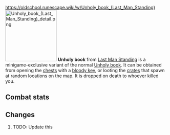 https://oldschool.runescape.wiki/w/Unholy_book_(Last_Man_Standing)
{{Infobox Item
|name = Unholy book
|image = [[File:Unholy book (Last Man Standing).png]]
|release = [[4 August]] [[2016]]
|update = Last Man Standing Beta and Splashing Restrictions  # TODO: Update this
|members = No
|quest = No
|tradeable = No
|placeholder = No
|equipable = Yes
|stackable = No
|noteable = Yes
|options = Wield, Drop
|examine = The unholy book of Zamorak.
|value = 1
|alchable = No
|weight = 1.0
|id = 27191
}}
[[File:Unholy book (Last Man Standing) detail.png|160px|left]]
'''Unholy book''' from [[Last Man Standing]] is a minigame-exclusive variant of the normal [[Unholy book]]. It can be obtained from opening the [[Chest (Last Man Standing)|chests]] with a [[bloody key]], or looting the [[Crate (Last Man Standing)|crates]] that spawn at random locations on the map. It is dropped on death to whoever killed you.

==Combat stats==
{{Infobox Bonuses
|astab = 8
|aslash = 8
|acrush = 8
|amagic = 8
|arange = 8
|dstab = 0
|dslash = 0
|dcrush = 0
|dmagic = 0
|drange = 0
|str = 0
|rstr = 0
|mdmg = 0
|prayer = 5
|slot = shield
|image = [[File:Unholy book (Last Man Standing) equipped male.png|160px]]
|altimage = [[File:Unholy book (Last Man Standing) equipped female.png|160px]]
}}

==Changes==
# TODO: Update this
{{Subject changes header}}
{{Subject changes
|date = 4 August 2016
|update = Last Man Standing
|change = The item was made fully available with the release of Last Man Standing.
}}
{{Subject changes footer}}

{{Last Man Standing In-game Items}}